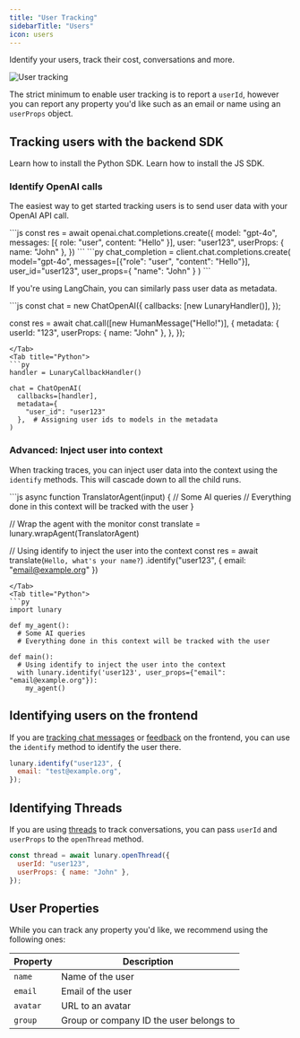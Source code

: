 ```yaml
---
title: "User Tracking"
sidebarTitle: "Users"
icon: users
---
```


Identify your users, track their cost, conversations and more.

![User tracking](/media/docs/features/users.png)

The strict minimum to enable user tracking is to report a `userId`, however you can report any property you'd like such as an email or name using an `userProps` object.

## Tracking users with the backend SDK

<CardGroup cols={2}>
  <Card
    title="Python"
    icon="python"
    href="/docs/integrations/python/installation"
  >
    Learn how to install the Python SDK.
  </Card>
  <Card
    title="JavaScript"
    icon="js"
    href="/docs/integrations/javascript/installation"
  >
    Learn how to install the JS SDK.
  </Card>
</CardGroup>

### Identify OpenAI calls

The easiest way to get started tracking users is to send user data with your OpenAI API call.

<Tabs>
<Tab title="Javascript">
```js
const res = await openai.chat.completions.create({
  model: "gpt-4o",
  messages: [{ role: "user", content: "Hello" }],
  user: "user123",
  userProps: { name: "John" },
})
```
</Tab>
<Tab title="Python">
```py
chat_completion = client.chat.completions.create(
  model="gpt-4o", 
  messages=[{"role": "user", "content": "Hello"}],
  user_id="user123",
  user_props={ "name": "John" }
)
```
</Tab>
</Tabs>

If you're using LangChain, you can similarly pass user data as metadata.

<Tabs>
<Tab title="Javascript">
```js
const chat = new ChatOpenAI({
  callbacks: [new LunaryHandler()],
});

const res = await chat.call([new HumanMessage("Hello!")], {
metadata: {
userId: "123",
userProps: { name: "John" },
},
});

````
</Tab>
<Tab title="Python">
```py
handler = LunaryCallbackHandler()

chat = ChatOpenAI(
  callbacks=[handler],
  metadata={
    "user_id": "user123"
  },  # Assigning user ids to models in the metadata
)
````

</Tab>
</Tabs>

### Advanced: Inject user into context

When tracking traces, you can inject user data into the context using the `identify` methods. This will cascade down to all the child runs.

<Tabs>
<Tab title="Javascript">
```js
async function TranslatorAgent(input) {
  // Some AI queries
  // Everything done in this context will be tracked with the user
}

// Wrap the agent with the monitor
const translate = lunary.wrapAgent(TranslatorAgent)

// Using identify to inject the user into the context
const res = await translate(`Hello, what's your name?`)
.identify("user123", { email: "email@example.org" })

````
</Tab>
<Tab title="Python">
```py
import lunary

def my_agent():
  # Some AI queries
  # Everything done in this context will be tracked with the user

def main():
  # Using identify to inject the user into the context
  with lunary.identify('user123', user_props={"email": "email@example.org"}):
    my_agent()
````

</Tab>
</Tabs>

## Identifying users on the frontend

If you are [tracking chat messages](/docs/features/chats) or [feedback](/docs/features/feedback) on the frontend, you can use the `identify` method to identify the user there.

```js
lunary.identify("user123", {
  email: "test@example.org",
});
```

## Identifying Threads

If you are using [threads](/docs/features/threads) to track conversations, you can pass `userId` and `userProps` to the `openThread` method.

```js
const thread = await lunary.openThread({
  userId: "user123",
  userProps: { name: "John" },
});
```

## User Properties

While you can track any property you'd like, we recommend using the following ones:

| Property | Description                             |
| -------- | --------------------------------------- |
| `name`   | Name of the user                        |
| `email`  | Email of the user                       |
| `avatar` | URL to an avatar                        |
| `group`  | Group or company ID the user belongs to |
